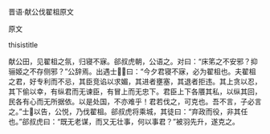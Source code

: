


晋语·献公伐翟柤原文

原文

thisistitle

献公田，见翟柤之氛，归寝不寐。郤叔虎朝，公语之。对曰：“床笫之不安邪？抑骊姬之不存侧邪？”公辞焉。出遇士，曰：“今夕君寝不寐，必为翟柤也。夫翟柤之君，好专利而不忌，其臣竞谄以求媚，其进者壅塞，其退者拒违。其上贪以忍，其下偷以幸，有纵君而无谏臣，有冒上而无忠下。君臣上下各餍其私，以纵其回，民各有心而无所据依。以是处国，不亦难乎！君若伐之，可克也。吾不言，子必言之。”士以告，公悦，乃伐翟柤。郤叔虎将乘城，其徒曰：“弃政而役，非其任也。”郤叔虎曰：“既无老谋，而又无壮事，何以事君？”被羽先升，遂克之。

